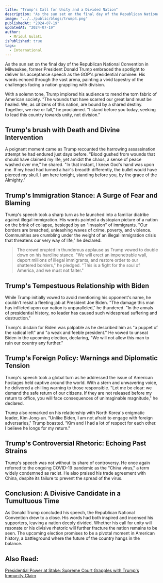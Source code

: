```yaml
---
title: "Trump's Call for Unity and a Divided Nation"
description: "As the sun set on the final day of the Republican National Convention in Milwaukee, former President Donald Trump embraced the spotlight to deliver his acceptance speech as the GOP's presidential nominee. His words echoed through the vast arena, painting a vivid tapestry of the challenges facing a nation grappling with division."
image: "../../public/blogs/trump4.png"
publishedAt: "2024-07-19"
updatedAt: "2024-07-19"
author: 
  - Mridul Gulati
isPublished: true
tags: 
  - International
---
```


As the sun set on the final day of the Republican National Convention in Milwaukee, former President Donald Trump embraced the spotlight to deliver his acceptance speech as the GOP's presidential nominee. His words echoed through the vast arena, painting a vivid tapestry of the challenges facing a nation grappling with division.

With a solemn tone, Trump implored his audience to mend the torn fabric of American society. "The wounds that have scarred our great land must be healed. We, as citizens of this nation, are bound by a shared destiny. Together, we rise or fall," he proclaimed. "I stand before you today, seeking to lead this country towards unity, not division."

## Trump's brush with Death and Divine Intervention

A poignant moment came as Trump recounted the harrowing assassination attempt he had endured just days before. "Blood gushed from wounds that should have claimed my life, yet amidst the chaos, a sense of peace washed over me," he shared. "In that instant, I knew God's hand was upon me. If my head had turned a hair's breadth differently, the bullet would have pierced my skull. I am here tonight, standing before you, by the grace of the Almighty."

## Trump's Immigration Stance: A Surge of Fear and Blaming

Trump's speech took a sharp turn as he launched into a familiar diatribe against illegal immigration. His words painted a dystopian picture of a nation on the brink of collapse, besieged by an "invasion" of immigrants. "Our borders are breached, unleashing waves of crime, poverty, and violence. Communities are crumbling under the weight of an illegal immigration crisis that threatens our very way of life," he declared.

> The crowd erupted in thunderous applause as Trump vowed to double down on his hardline stance. "We will erect an impenetrable wall, deport millions of illegal immigrants, and restore order to our shattered borders," he pledged. "This is a fight for the soul of America, and we must not falter."

## Trump's Tempestuous Relationship with Biden

While Trump initially vowed to avoid mentioning his opponent's name, he couldn't resist a fleeting jab at President Joe Biden. "The damage this man has inflicted upon our nation is unparalleled," he thundered. "In the annals of presidential history, no leader has caused such widespread suffering and destruction."

Trump's disdain for Biden was palpable as he described him as "a puppet of the radical left" and "a weak and feeble president." He vowed to unseat Biden in the upcoming election, declaring, "We will not allow this man to ruin our country any further."

## Trump's Foreign Policy: Warnings and Diplomatic Tension

Trump's speech took a global turn as he addressed the issue of American hostages held captive around the world. With a stern and unwavering voice, he delivered a chilling warning to those responsible. "Let me be clear: we demand the safe return of our citizens. If they are not released before my return to office, you will face consequences of unimaginable magnitude," he declared.

Trump also remarked on his relationship with North Korea's enigmatic leader, Kim Jong-un. "Unlike Biden, I am not afraid to engage with foreign adversaries," Trump boasted. "Kim and I had a lot of respect for each other. I believe he longs for my return."

## Trump's Controversial Rhetoric: Echoing Past Strains

Trump's speech was not without its share of controversy. He once again referred to the ongoing COVID-19 pandemic as the "China virus," a term widely condemned as racist. He also praised his trade agreement with China, despite its failure to prevent the spread of the virus.

## Conclusion: A Divisive Candidate in a Tumultuous Time

As Donald Trump concluded his speech, the Republican National Convention drew to a close. His words had both inspired and incensed his supporters, leaving a nation deeply divided. Whether his call for unity will resonate or his divisive rhetoric will further fracture the nation remains to be seen. The upcoming election promises to be a pivotal moment in American history, a battleground where the future of the country hangs in the balance.

## Also Read: 

[Presidential Power at Stake: Supreme Court Grapples with Trump's Immunity Claim](https://onlinekhabri.com/blog/presidential-power-at-stake-trumps-immunity-grappled)